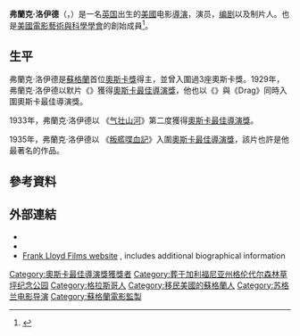 '''弗蘭克·洛伊德'''（{{lang-en|Frank Lloyd}}，{{bd|1886年|2月2日|1960年|8月10日|catIdx=L}}）是一名[[英国人|英国]]出生的[[美國|美國]]电影[[導演|導演]]，演员，[[编剧|编剧]]以及制片人。也是[[美國電影藝術與科學學會|美國電影藝術與科學學會]]的創始成員<ref>{{cite web |url=http://www.themediadrome.com/content/articles/film_articles/first_academy_awards.shtml |title=The Story of the First Academy Awards |author=Pawlak, Debra |publisher=The Mediadrome |accessdate=23 April 2007 |deadurl=yes |archiveurl=https://web.archive.org/web/20061230142322/http://www.themediadrome.com/content/articles/film_articles/first_academy_awards.shtml |archivedate=2006年12月30日 }}</ref>。

==生平==
弗蘭克·洛伊德是[[蘇格蘭|蘇格蘭]]首位[[奧斯卡獎|奧斯卡獎]]得主，並曾入圍過3座奧斯卡獎。1929年，弗蘭克·洛伊德以默片《{{tsl|en|The Divine Lady|神圣的女人}}》獲得[[奧斯卡最佳導演獎|奧斯卡最佳導演獎]]，他也以《{{tsl|en|Weary River|厌倦之河}}》與《Drag》同時入圍奧斯卡最佳導演獎。

1933年，弗蘭克·洛伊德以 《[[气壮山河|气壮山河]]》第二度獲得[[奧斯卡最佳導演獎|奧斯卡最佳導演獎]]。

1935年，弗蘭克·洛伊德以 《[[叛艦喋血記_(1935年電影)|叛艦喋血記]]》入圍[[奧斯卡最佳導演獎|奧斯卡最佳導演獎]]，該片也許是他最著名的作品。

==參考資料==
{{reflist}}

== 外部連結 ==
{{commons category}}
{{Portal|Biography}}
* {{IMDb name|0515979}}
* {{douban people|1054472}}
* [http://www.franklloydfilms.com/ Frank Lloyd Films website] {{Wayback|url=http://www.franklloydfilms.com/ |date=20190704075948 }}, includes additional biographical information

{{奥斯卡最佳导演奖}}

{{Authority control}}

{{DEFAULTSORT:Lloyd, Frank}}
[[Category:奧斯卡最佳導演獎獲獎者|Category:奧斯卡最佳導演獎獲獎者]]
[[Category:葬于加利福尼亚州格伦代尔森林草坪纪念公园|Category:葬于加利福尼亚州格伦代尔森林草坪纪念公园]]
[[Category:格拉斯哥人|Category:格拉斯哥人]]
[[Category:移民美國的蘇格蘭人|Category:移民美國的蘇格蘭人]]
[[Category:苏格兰电影导演|Category:苏格兰电影导演]]
[[Category:蘇格蘭電影監製|Category:蘇格蘭電影監製]]